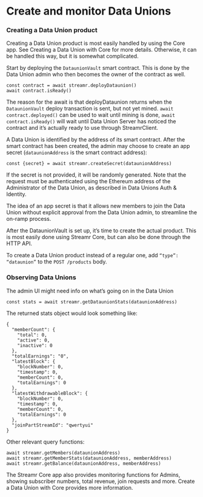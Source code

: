 

# Create and monitor Data Unions

### Creating a Data Union product

Creating a Data Union product is most easily handled by using the Core app. See <Link to={docsLinks.dataUnionsInCore}>Creating a Data Union with Core</Link> for more details. Otherwise, it can be handled this way, but it is somewhat complicated.

Start by deploying the `DataunionVault` smart contract. This is done by the Data Union admin who then becomes the owner of the contract as well.

```
const contract = await streamr.deployDataunion()
await contract.isReady()
```

The reason for the await is that deployDataunion returns when the `DataunionVault` deploy transaction is sent, but not yet mined. `await contract.deployed()` can be used to wait until mining is done, `await contract.isReady()` will wait until Data Union Server has noticed the contract and it’s actually ready to use through StreamrClient.

A Data Union is identified by the address of its smart contract. After the smart contract has been created, the admin may choose to create an app secret (`dataunionAddress` is the smart contract address):

```
const {secret} = await streamr.createSecret(dataunionAddress)
```

If the secret is not provided, it will be randomly generated. Note that the request must be authenticated using the Ethereum address of the Administrator of the Data Union, as described in <Link to={docsLinks.authAndIdentity}>Data Unions Auth & Identity</Link>.

The idea of an app secret is that it allows new members to join the Data Union without explicit approval from the Data Union admin, to streamline the on-ramp process.

After the DataunionVault is set up, it’s time to create the actual product. This is most easily done using Streamr Core, but can also be done through the <Link to={docsLinks.api}>HTTP API</Link>.

To create a Data Union product instead of a regular one, add `“type”: “dataunion”` to the `POST /products` body.

### Observing Data Unions

The admin UI might need info on what’s going on in the Data Union

```
const stats = await streamr.getDataunionStats(dataunionAddress)
```

The returned stats object would look something like:

```
{
  "memberCount": {
    "total": 0,
    "active": 0,
    "inactive": 0
  },
  "totalEarnings": "0",
  "latestBlock": {
    "blockNumber": 0,
    "timestamp": 0,
    "memberCount": 0,
    "totalEarnings": 0
  },
  "latestWithdrawableBlock": {
    "blockNumber": 0,
    "timestamp": 0,
    "memberCount": 0,
    "totalEarnings": 0
  },
  "joinPartStreamId": "qwertyui"
}
```

Other relevant query functions:

```
await streamr.getMembers(dataunionAddress)
await streamr.getMemberStats(dataunionAddress, memberAddress)
await streamr.getBalance(dataunionAddress, memberAddress)
```

The Streamr Core app also provides monitoring functions for Admins, showing subscriber numbers, total revenue, join requests and more. <Link to={docsLinks.dataUnionsInCore}>Create a Data Union with Core</Link> provides more information.
